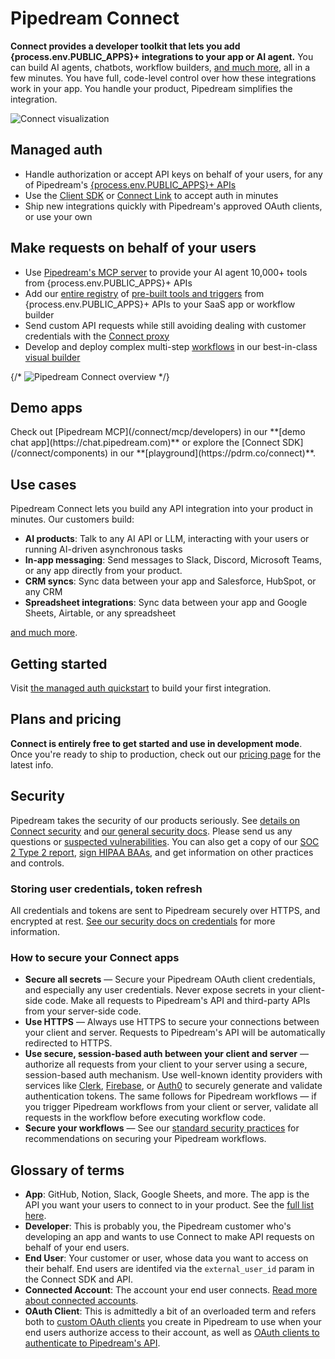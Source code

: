
# Pipedream Connect

**Connect provides a developer toolkit that lets you add {process.env.PUBLIC_APPS}+ integrations to your app or AI agent.** You can build AI agents, chatbots, workflow builders, [and much more](/connect/use-cases/), all in a few minutes. You have full, code-level control over how these integrations work in your app. You handle your product, Pipedream simplifies the integration.

![Connect visualization](https://res.cloudinary.com/pipedreamin/image/upload/v1738731467/pd-connect-viz_cep0uq.png)

## Managed auth

- Handle authorization or accept API keys on behalf of your users, for any of Pipedream's [{process.env.PUBLIC_APPS}+ APIs](https://pipedream.com/apps)
- Use the [Client SDK](https://github.com/PipedreamHQ/pipedream/tree/master/packages/sdk) or [Connect Link](/connect/managed-auth/quickstart/#or-use-connect-link) to accept auth in minutes
- Ship new integrations quickly with Pipedream's approved OAuth clients, or use your own


## Make requests on behalf of your users

- Use [Pipedream's MCP server](/connect/mcp/developers) to provide your AI agent 10,000+ tools from {process.env.PUBLIC_APPS}+ APIs
- Add our [entire registry](https://github.com/PipedreamHQ/pipedream/tree/master/components) of [pre-built tools and triggers](/connect/components) from {process.env.PUBLIC_APPS}+ APIs to your SaaS app or workflow builder
- Send custom API requests while still avoiding dealing with customer credentials with the [Connect proxy](/connect/api-proxy/)
- Develop and deploy complex multi-step [workflows](/connect/workflows/) in our best-in-class [visual builder](/workflows/building-workflows/)

{/* <Image src="https://res.cloudinary.com/pipedreamin/image/upload/v1724194758/Screenshot_2024-08-20_at_3.59.05_PM_rfylfq.png" alt="Pipedream Connect overview" width={800} height={529} /> */}

## Demo apps

<Callout type="info">
Check out [Pipedream MCP](/connect/mcp/developers) in our **[demo chat app](https://chat.pipedream.com)** or explore the [Connect SDK](/connect/components) in our **[playground](https://pdrm.co/connect)**.
</Callout>

## Use cases

Pipedream Connect lets you build any API integration into your product in minutes. Our customers build:

- **AI products**: Talk to any AI API or LLM, interacting with your users or running AI-driven asynchronous tasks
- **In-app messaging**: Send messages to Slack, Discord, Microsoft Teams, or any app directly from your product.
- **CRM syncs**: Sync data between your app and Salesforce, HubSpot, or any CRM
- **Spreadsheet integrations**: Sync data between your app and Google Sheets, Airtable, or any spreadsheet

[and much more](/connect/use-cases/).

## Getting started

Visit [the managed auth quickstart](/connect/quickstart/) to build your first integration.

## Plans and pricing

**Connect is entirely free to get started and use in development mode**. Once you're ready to ship to production, check out our [pricing page](https://pipedream.com/pricing?plan=Connect) for the latest info.

## Security

Pipedream takes the security of our products seriously. See [details on Connect security](/privacy-and-security/#pipedream-connect) and [our general security docs](/privacy-and-security/). Please send us any questions or [suspected vulnerabilities](/privacy-and-security/#reporting-a-vulnerability). You can also get a copy of our [SOC 2 Type 2 report](/privacy-and-security/#soc-2), [sign HIPAA BAAs](/privacy-and-security/#hipaa), and get information on other practices and controls.

### Storing user credentials, token refresh

All credentials and tokens are sent to Pipedream securely over HTTPS, and encrypted at rest. [See our security docs on credentials](/privacy-and-security/#third-party-oauth-grants-api-keys-and-environment-variables) for more information.

### How to secure your Connect apps

- **Secure all secrets** — Secure your Pipedream OAuth client credentials, and especially any user credentials. Never expose secrets in your client-side code. Make all requests to Pipedream's API and third-party APIs from your server-side code.
- **Use HTTPS** — Always use HTTPS to secure your connections between your client and server. Requests to Pipedream's API will be automatically redirected to HTTPS.
- **Use secure, session-based auth between your client and server** — authorize all requests from your client to your server using a secure, session-based auth mechanism. Use well-known identity providers with services like [Clerk](https://clerk.com/), [Firebase](https://firebase.google.com/), or [Auth0](https://auth0.com/) to securely generate and validate authentication tokens. The same follows for Pipedream workflows — if you trigger Pipedream workflows from your client or server, validate all requests in the workflow before executing workflow code.
- **Secure your workflows** — See our [standard security practices](/privacy-and-security/best-practices) for recommendations on securing your Pipedream workflows.

## Glossary of terms

- **App**: GitHub, Notion, Slack, Google Sheets, and more. The app is the API you want your users to connect to in your product. See the [full list here](https://pipedream.com/apps).
- **Developer**: This is probably you, the Pipedream customer who's developing an app and wants to use Connect to make API requests on behalf of your end users.
- **End User**: Your customer or user, whose data you want to access on their behalf. End users are identifed via the `external_user_id` param in the Connect SDK and API.
- **Connected Account**: The account your end user connects. [Read more about connected accounts](/apps/connected-accounts).
- **OAuth Client**: This is admittedly a bit of an overloaded term and refers both to [custom OAuth clients](/connect/managed-auth/oauth-clients/) you create in Pipedream to use when your end users authorize access to their account, as well as [OAuth clients to authenticate to Pipedream's API](/rest-api/auth/#oauth).
